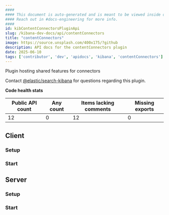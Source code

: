 ```yaml
---
####
#### This document is auto-generated and is meant to be viewed inside our experimental, new docs system.
#### Reach out in #docs-engineering for more info.
####
id: kibContentConnectorsPluginApi
slug: /kibana-dev-docs/api/contentConnectors
title: "contentConnectors"
image: https://source.unsplash.com/400x175/?github
description: API docs for the contentConnectors plugin
date: 2025-06-10
tags: ['contributor', 'dev', 'apidocs', 'kibana', 'contentConnectors']
---
```


Plugin hosting shared features for connectors

Contact [@elastic/search-kibana](https://github.com/orgs/elastic/teams/search-kibana) for questions regarding this plugin.

**Code health stats**

| Public API count  | Any count | Items lacking comments | Missing exports |
|-------------------|-----------|------------------------|-----------------|
| 12 | 0 | 12 | 0 |

## Client

### Setup
<DocDefinitionList data={[contentConnectorsObj.client.setup]}/>

### Start
<DocDefinitionList data={[contentConnectorsObj.client.start]}/>

## Server

### Setup
<DocDefinitionList data={[contentConnectorsObj.server.setup]}/>

### Start
<DocDefinitionList data={[contentConnectorsObj.server.start]}/>

